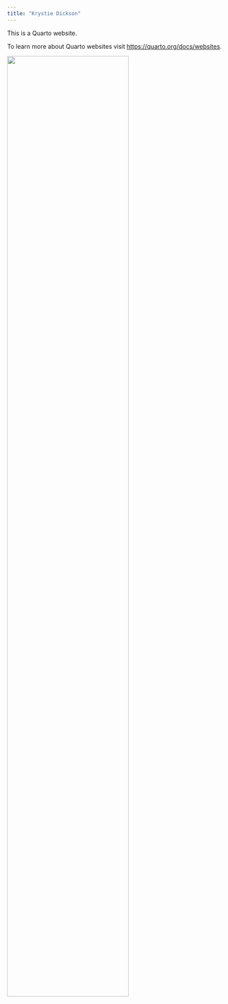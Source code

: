 ```yaml
---
title: "Krystie Dickson"
---
```


This is a Quarto website.

To learn more about Quarto websites visit <https://quarto.org/docs/websites>.

![](./images/10-3084-BUCITYIII-0292.jpg){width="75%" fig-align="center"}